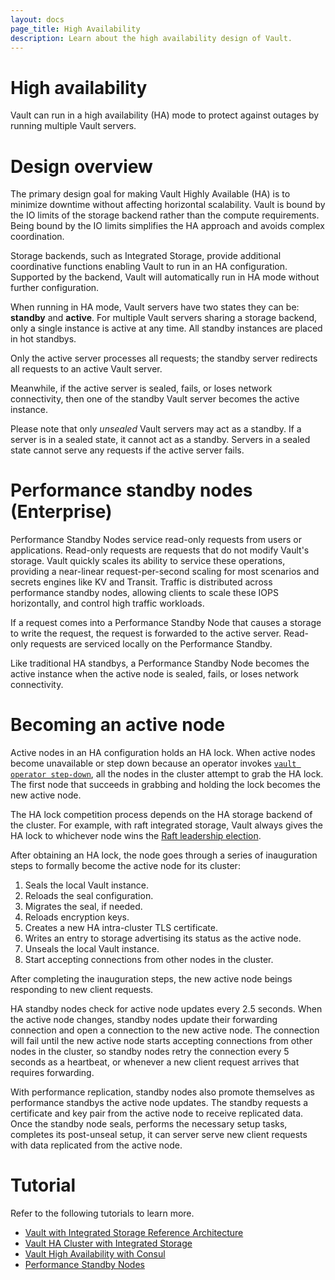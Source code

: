 ```yaml
---
layout: docs
page_title: High Availability
description: Learn about the high availability design of Vault.
---
```


# High availability

Vault can run in a high availability (HA) mode to protect against outages by running multiple Vault servers.


# Design overview

The primary design goal for making Vault Highly Available (HA) is to
minimize downtime without affecting horizontal scalability. Vault is
bound by the IO limits of the storage backend rather than the compute
requirements. Being bound by the IO limits simplifies the HA approach and avoids complex
coordination.

Storage backends, such as Integrated Storage, provide additional coordinative
functions enabling Vault to run in an HA configuration. Supported
by the backend, Vault will automatically run in HA mode without further
configuration.

When running in HA mode, Vault servers have two states they
can be: **standby** and **active**. For multiple Vault servers sharing a storage
backend, only a single instance is active at any time. All standby instances are placed in hot standbys.

Only the active server processes all requests; the standby server redirects all requests to an active Vault server.

Meanwhile, if the active server is sealed, fails, or loses network connectivity,
then one of the standby Vault server becomes the active instance.

Please note that only _unsealed_ Vault servers may act as a standby.
If a server is in a sealed state, it cannot act as a standby. Servers in a sealed state cannot
 serve any requests if the active server fails.

# Performance standby nodes (Enterprise)

Performance Standby Nodes service read-only requests from users or applications.
Read-only requests are requests that do not modify Vault's storage. Vault quickly scales its ability to service these operations,
providing a near-linear request-per-second scaling for most scenarios and secrets engines like KV and Transit. Traffic is distributed across performance standby nodes, allowing clients to scale these IOPS horizontally, and control high traffic workloads.

If a request comes into a Performance Standby Node that causes a storage to write
the request, the request is forwarded to the active server. Read-only requests are serviced locally on the Performance Standby.

Like traditional HA standbys, a Performance Standby Node becomes the active instance when the active node is sealed, fails, or loses
network connectivity.

# Becoming an active node

Active nodes in an HA configuration holds an HA lock. When active nodes become
unavailable or step down because an operator invokes 
[`vault operator step-down`](/vault/docs/commands/operator/step-down), all the 
nodes in the cluster attempt to grab the HA lock. The first node that succeeds 
in grabbing and holding the lock becomes the new active node.

The HA lock competition process depends on the HA storage backend of the cluster.
For example, with raft integrated storage, Vault always gives the HA lock to 
whichever node wins the
[Raft leadership election](/vault/docs/internals/integrated-storage#leadership-elections).

After obtaining an HA lock, the node goes through a series of inauguration steps
to formally become the active node for its cluster:

1. Seals the local Vault instance.
1. Reloads the seal configuration.
1. Migrates the seal, if needed.
1. Reloads encryption keys.
1. Creates a new HA intra-cluster TLS certificate.
1. Writes an entry to storage advertising its status as the active node.
1. Unseals the local Vault instance.
1. Start accepting connections from other nodes in the cluster.

After completing the inauguration steps, the new active node beings responding to new 
client requests.

HA standby nodes check for active node updates every 2.5 seconds. 
When the active node changes, standby nodes update their forwarding connection
and open a connection to the new active node. The connection will fail until the
new active node starts accepting connections from other nodes in the cluster, so
standby nodes retry the connection every 5 seconds as a heartbeat, or whenever a
new client request arrives that requires forwarding.

With performance replication, standby nodes also promote themselves as
performance standbys the active node updates. The standby requests a certificate 
and key pair from the active node to receive replicated data. Once the standby 
node seals, performs the necessary setup tasks, completes its post-unseal setup,
it can server serve new client requests with data replicated from the active node.

# Tutorial

Refer to the following tutorials to learn more.

- [Vault with Integrated Storage Reference Architecture](/vault/tutorials/day-one-raft/raft-reference-architecture)
- [Vault HA Cluster with Integrated Storage](/vault/tutorials/raft/raft-storage)
- [Vault High Availability with Consul](/vault/tutorials/day-one-consul/ha-with-consul)
- [Performance Standby Nodes](/vault/tutorials/enterprise/performance-standbys)

